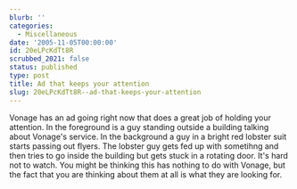 ```yaml
---
blurb: ''
categories:
  - Miscellaneous
date: '2005-11-05T00:00:00'
id: 20eLPcKdTt8R
scrubbed_2021: false
status: published
type: post
title: Ad that keeps your attention
slug: 20eLPcKdTt8R--ad-that-keeps-your-attention
---
```


Vonage has an ad going right now that does a great job of holding
your attention. In the foreground is a guy standing outside a
building talking about Vonage's service. In the background a guy in
a bright red lobster suit starts passing out flyers. The lobster
guy gets fed up with sometihng and then tries to go inside the
building but gets stuck in a rotating door. It's hard not to watch.
You might be thinking this has nothing to do with Vonage, but the
fact that you are thinking about them at all is what they are
looking for.

